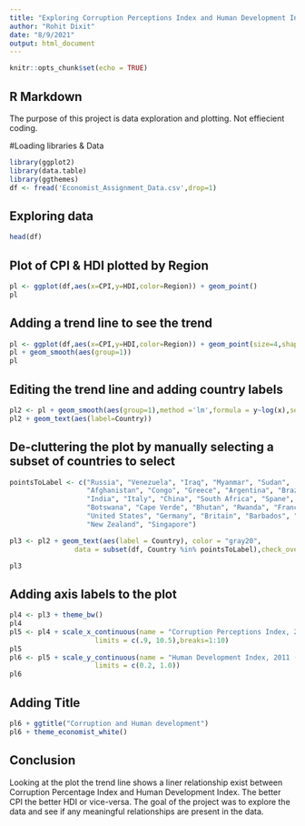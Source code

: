 ---
title: "Exploring Corruption Perceptions Index and Human Development Index"
author: "Rohit Dixit"
date: "8/9/2021"
output: html_document
---

```{r setup, include=FALSE}
knitr::opts_chunk$set(echo = TRUE)
```

## R Markdown
The purpose of this project is data exploration and plotting. Not effiecient coding. 

#Loading libraries & Data
```{r}
library(ggplot2)
library(data.table)
library(ggthemes)
df <- fread('Economist_Assignment_Data.csv',drop=1)
```

## Exploring data
```{r}
head(df)
```

## Plot of CPI & HDI plotted by Region
```{r}
pl <- ggplot(df,aes(x=CPI,y=HDI,color=Region)) + geom_point()
pl
```

## Adding a trend line to see the trend
```{r}
pl <- ggplot(df,aes(x=CPI,y=HDI,color=Region)) + geom_point(size=4,shape=1)
pl + geom_smooth(aes(group=1))
pl
```

## Editing the trend line and adding country labels
```{r}
pl2 <- pl + geom_smooth(aes(group=1),method ='lm',formula = y~log(x),se=FALSE,color='red')
pl2 + geom_text(aes(label=Country))
```

## De-cluttering the plot by manually selecting a subset of countries to select
```{r}
pointsToLabel <- c("Russia", "Venezuela", "Iraq", "Myanmar", "Sudan",
                   "Afghanistan", "Congo", "Greece", "Argentina", "Brazil",
                   "India", "Italy", "China", "South Africa", "Spane",
                   "Botswana", "Cape Verde", "Bhutan", "Rwanda", "France",
                   "United States", "Germany", "Britain", "Barbados", "Norway", "Japan",
                   "New Zealand", "Singapore")

pl3 <- pl2 + geom_text(aes(label = Country), color = "gray20", 
                data = subset(df, Country %in% pointsToLabel),check_overlap = TRUE)

pl3
```

## Adding axis labels to the plot
```{r}
pl4 <- pl3 + theme_bw() 
pl4
pl5 <- pl4 + scale_x_continuous(name = "Corruption Perceptions Index, 2011 (10=least corrupt)",
                     limits = c(.9, 10.5),breaks=1:10) 
pl5
pl6 <- pl5 + scale_y_continuous(name = "Human Development Index, 2011 (1=Best)",
                     limits = c(0.2, 1.0))
pl6
```

## Adding Title
```{r}
pl6 + ggtitle("Corruption and Human development")
pl6 + theme_economist_white()
```

## Conclusion
Looking at the plot the trend line shows a liner relationship exist between Corruption Percentage Index and Human Development Index. The better CPI the better HDI or vice-versa. The goal of the project was to explore the data and see if any meaningful relationships are present in the data.